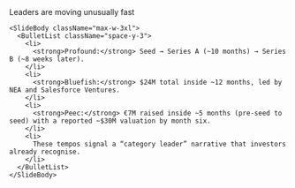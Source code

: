 <div className="flex h-full w-full flex-col items-center justify-center">
  <div className="flex flex-1 flex-col justify-center gap-8 px-8 py-6 w-full max-w-5xl mx-auto">
    <SlideHeader eyebrow="Board pack" kicker="Funding velocity (how fast rounds stacked)">
      Leaders are moving unusually fast
    </SlideHeader>

    <SlideBody className="max-w-3xl">
      <BulletList className="space-y-3">
        <li>
          <strong>Profound:</strong> Seed → Series A (~10 months) → Series B (~8 weeks later).
        </li>
        <li>
          <strong>Bluefish:</strong> $24M total inside ~12 months, led by NEA and Salesforce Ventures.
        </li>
        <li>
          <strong>Peec:</strong> €7M raised inside ~5 months (pre-seed to seed) with a reported ~$30M valuation by month six.
        </li>
        <li>
          These tempos signal a “category leader” narrative that investors already recognise.
        </li>
      </BulletList>
    </SlideBody>
  </div>
</div>
